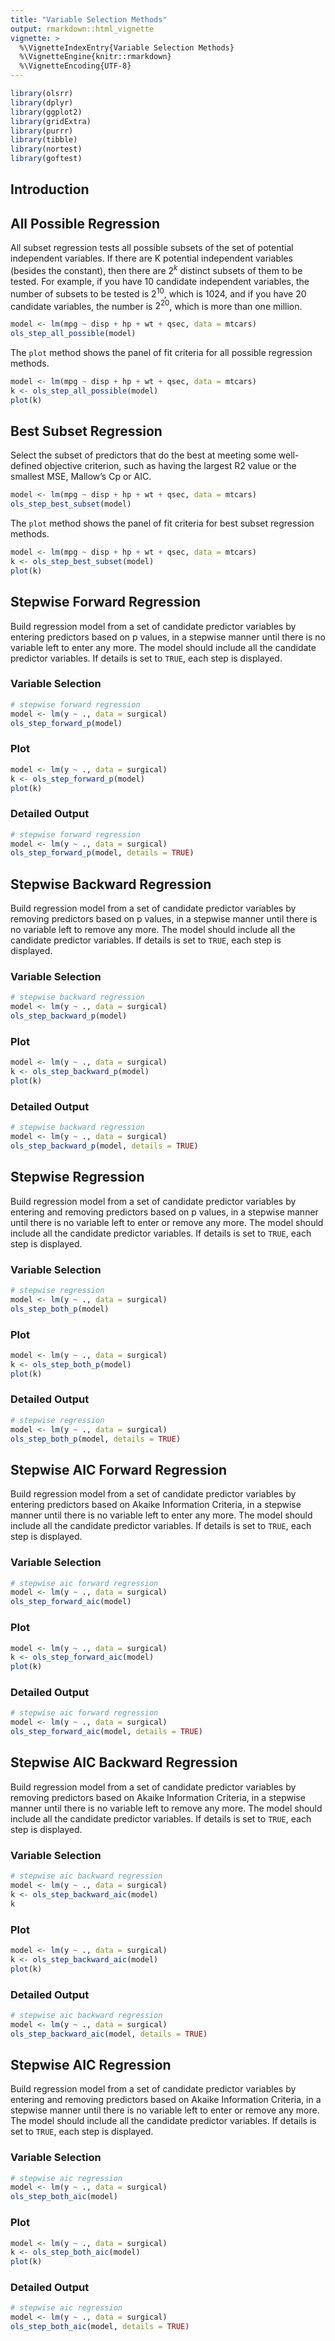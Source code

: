 ---
title: "Variable Selection Methods"
output: rmarkdown::html_vignette
vignette: >
  %\VignetteIndexEntry{Variable Selection Methods}
  %\VignetteEngine{knitr::rmarkdown}
  %\VignetteEncoding{UTF-8}
---

```{r, echo=FALSE, message=FALSE}
library(olsrr)
library(dplyr)
library(ggplot2)
library(gridExtra)
library(purrr)
library(tibble)
library(nortest)
library(goftest)
```

<style type="text/css">
#best-subset-regression pre { /* Code block */
  font-size: 10px
}
</style>

## Introduction

## All Possible Regression

All subset regression tests all possible subsets of the set of potential independent variables. If there are K potential independent variables (besides the constant), then there are $2^{k}$ distinct subsets of them to be tested. For example, if you have 10 candidate independent variables, the number of subsets to be tested is $2^{10}$, which is 1024, and if you have 20 candidate variables, the number is $2^{20}$, which is more than one million.

```{r allsub}
model <- lm(mpg ~ disp + hp + wt + qsec, data = mtcars)
ols_step_all_possible(model)
```

The `plot` method shows the panel of fit criteria for all possible regression methods. 

```{r allsubplot, fig.width=10, fig.height=10, fig.align='center'}
model <- lm(mpg ~ disp + hp + wt + qsec, data = mtcars)
k <- ols_step_all_possible(model)
plot(k)
```

## Best Subset Regression

Select the subset of predictors that do the best at meeting some well-defined objective criterion, 
such as having the largest R2 value or the smallest MSE, Mallow's Cp or AIC.

```{r bestsub, size='tiny'}
model <- lm(mpg ~ disp + hp + wt + qsec, data = mtcars)
ols_step_best_subset(model)
```

The `plot` method shows the panel of fit criteria for best subset regression methods. 

```{r bestsubplot, fig.width=10, fig.height=10, fig.align='center'}
model <- lm(mpg ~ disp + hp + wt + qsec, data = mtcars)
k <- ols_step_best_subset(model)
plot(k)
```

## Stepwise Forward Regression

Build regression model from a set of candidate predictor variables by entering predictors based on 
p values, in a stepwise manner until there is no variable left to enter any more. The model should include all the candidate predictor variables. If details is set to `TRUE`, each step is displayed.

### Variable Selection

```{r stepf1}
# stepwise forward regression
model <- lm(y ~ ., data = surgical)
ols_step_forward_p(model)
```

### Plot

```{r stepf2, fig.width=10, fig.height=10, fig.align='center'}
model <- lm(y ~ ., data = surgical)
k <- ols_step_forward_p(model)
plot(k)
```

### Detailed Output

```{r stepwisefdetails}
# stepwise forward regression
model <- lm(y ~ ., data = surgical)
ols_step_forward_p(model, details = TRUE)
```

## Stepwise Backward Regression

Build regression model from a set of candidate predictor variables by removing predictors based on 
p values, in a stepwise manner until there is no variable left to remove any more. The model should include all the candidate predictor variables. If details is set to `TRUE`, each step is displayed.

### Variable Selection

```{r stepb, fig.width=10, fig.height=10, fig.align='center'}
# stepwise backward regression
model <- lm(y ~ ., data = surgical)
ols_step_backward_p(model)
```

### Plot

```{r stepb2, fig.width=10, fig.height=10, fig.align='center'}
model <- lm(y ~ ., data = surgical)
k <- ols_step_backward_p(model)
plot(k)
```

### Detailed Output

```{r stepwisebdetails}
# stepwise backward regression
model <- lm(y ~ ., data = surgical)
ols_step_backward_p(model, details = TRUE)
```

## Stepwise Regression

Build regression model from a set of candidate predictor variables by entering and removing predictors based on 
p values, in a stepwise manner until there is no variable left to enter or remove any more. The model should include all the candidate predictor variables. If details is set to `TRUE`, each step is displayed.

### Variable Selection

```{r stepwise1}
# stepwise regression
model <- lm(y ~ ., data = surgical)
ols_step_both_p(model)
```

### Plot

```{r stepwise2, fig.width=10, fig.height=10, fig.align='center'}
model <- lm(y ~ ., data = surgical)
k <- ols_step_both_p(model)
plot(k)
```

### Detailed Output

```{r stepwisedetails}
# stepwise regression
model <- lm(y ~ ., data = surgical)
ols_step_both_p(model, details = TRUE)
```

## Stepwise AIC Forward Regression

Build regression model from a set of candidate predictor variables by entering predictors based on 
Akaike Information Criteria, in a stepwise manner until there is no variable left to enter any more.
The model should include all the candidate predictor variables. If details is set to `TRUE`, each step is displayed.

### Variable Selection

```{r stepaicf1}
# stepwise aic forward regression
model <- lm(y ~ ., data = surgical)
ols_step_forward_aic(model)
```

### Plot

```{r stepaicf2, fig.width=5, fig.height=5, fig.align='center'}
model <- lm(y ~ ., data = surgical)
k <- ols_step_forward_aic(model)
plot(k)
```

### Detailed Output

```{r stepwiseaicfdetails}
# stepwise aic forward regression
model <- lm(y ~ ., data = surgical)
ols_step_forward_aic(model, details = TRUE)
```

## Stepwise AIC Backward Regression

Build regression model from a set of candidate predictor variables by removing predictors based on 
Akaike Information Criteria, in a stepwise manner until there is no variable left to remove any more.
The model should include all the candidate predictor variables. If details is set to `TRUE`, each step is displayed.

### Variable Selection

```{r stepaicb1}
# stepwise aic backward regression
model <- lm(y ~ ., data = surgical)
k <- ols_step_backward_aic(model)
k
```

### Plot

```{r stepaicb2, fig.width=5, fig.height=5, fig.align='center'}
model <- lm(y ~ ., data = surgical)
k <- ols_step_backward_aic(model)
plot(k)
```

### Detailed Output

```{r stepwiseaicbdetails}
# stepwise aic backward regression
model <- lm(y ~ ., data = surgical)
ols_step_backward_aic(model, details = TRUE)
```

## Stepwise AIC Regression

Build regression model from a set of candidate predictor variables by entering and removing predictors based on 
Akaike Information Criteria, in a stepwise manner until there is no variable left to enter or remove any more.
The model should include all the candidate predictor variables. If details is set to `TRUE`, each step is displayed.

### Variable Selection

```{r stepwiseaic1}
# stepwise aic regression
model <- lm(y ~ ., data = surgical)
ols_step_both_aic(model)
```

### Plot

```{r stepwiseaic2, fig.width=5, fig.height=5, fig.align='center'}
model <- lm(y ~ ., data = surgical)
k <- ols_step_both_aic(model)
plot(k)
```

### Detailed Output

```{r stepwiseaicdetails}
# stepwise aic regression
model <- lm(y ~ ., data = surgical)
ols_step_both_aic(model, details = TRUE)
```
